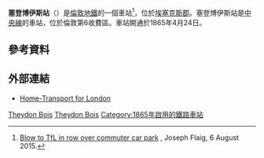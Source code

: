 {{expand|time=2016-02-28T07:24:50+00:00}}
{{TfL Translations}}
{{Infobox London station
| symbol       = underground
| name          = 塞登博伊斯<br />Theydon Bois      
| alt_name      = 
| manager       = [[倫敦地鐵|倫敦地鐵]]   
| manager1      =
| manager2      = 
| owner         =
| owner1        =
| owner2        =
| locale        = {{link-en|塞登博伊斯|Theydon Bois}}
| borough       = [[埃塞克斯郡|埃塞克斯郡]]{{link-en|埃平森林區|Epping Forest District}}
| platforms     = 2
| fare_zone     = 6
| fare_zone_1   = 
| railcode      =
| railcode2     =
| tubecode      =
| image_name    = Theydon Bois stn building.JPG 
| image_alt     =
| caption       = 車站入口
| latitude      = 51.67166
| longitude     = 0.10333
| map_type      = Essex
| tubeexits03   =
| tubeexits04   =
| tubeexits05   = 0.531
| tubeexits06   = 0.562
| tubeexits07   = {{increase}} 0.641
| tubeexits08   = {{increase}} 0.650
| tubeexits09   = {{increase}} 0.674-->
| access        = yes
| access_note   = （只限東行）<ref>{{citation step free tube map}}</ref>
}}
'''塞登博伊斯站'''（{{lang-en|Theydon Bois tube station}}）是[[倫敦地鐵|倫敦地鐵]]的一個車站<ref>[http://www.guardian-series.co.uk/news/efnews/13578374.Blow_to_TfL_in_row_over_commuter_car_park/  Blow to TfL in row over commuter car park] {{webarchive|url=https://web.archive.org/web/20160304092440/http://www.guardian-series.co.uk/news/efnews/13578374.Blow_to_TfL_in_row_over_commuter_car_park/ |date=2016-03-04 }}, Joseph Flaig, 6 August 2015.</ref>，位於[[埃塞克斯郡|埃塞克斯郡]]{{link-en|埃平森林區|Epping Forest District}}。塞登博伊斯站是[[中央線_(倫敦地鐵)|中央線]]的車站，位於倫敦第6收費區。車站開通於1865年4月24日。
==參考資料==
{{reflist}}
==外部連結==
{{commons category|Theydon Bois tube station}}
* [http://www.tfl.gov.uk/ Home-Transport for London] {{Wayback|url=http://www.tfl.gov.uk/ |date=20100426110537 }}

{{倫敦地鐵中央線}}

[[Category:中央線車站_(倫敦地鐵)|Theydon Bois]]
[[Category:埃塞克斯郡鐵路車站|Theydon Bois]]
[[Category:1865年啟用的鐵路車站|Category:1865年啟用的鐵路車站]]